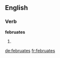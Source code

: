 ==English==

===Verb===
'''februates'''

# {{en-third-person singular of|februate}}

[[de:februates]]
[[fr:februates]]